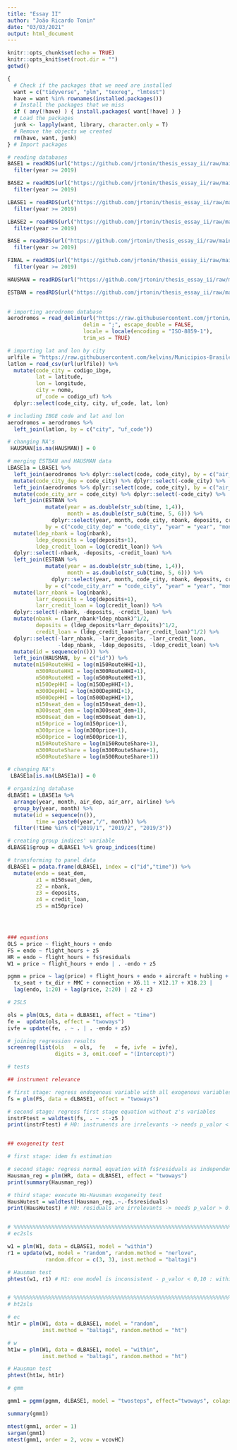 ```yaml
---
title: "Essay II"
author: "João Ricardo Tonin"
date: "03/03/2021"
output: html_document
---
```


```r
knitr::opts_chunk$set(echo = TRUE)
knitr::opts_knit$set(root.dir = "")
getwd()

{ 
  # Check if the packages that we need are installed
  want = c("tidyverse", "plm", "texreg", "lmtest")
  have = want %in% rownames(installed.packages())
  # Install the packages that we miss
  if ( any(!have) ) { install.packages( want[!have] ) }
  # Load the packages
  junk <- lapply(want, library, character.only = T)
  # Remove the objects we created
  rm(have, want, junk)
} # Import packages

```

```r

# reading databases
BASE1 = readRDS(url("https://github.com/jrtonin/thesis_essay_ii/raw/main/data/BASE1_EssayI.rds")) %>%
  filter(year >= 2019)

BASE2 = readRDS(url("https://github.com/jrtonin/thesis_essay_ii/raw/main/data/BASE2_EssayI.rds")) %>% 
  filter(year >= 2019)

LBASE1 = readRDS(url("https://github.com/jrtonin/thesis_essay_ii/raw/main/data/LBASE1_EssayI.rds")) %>% 
  filter(year >= 2019)

LBASE2 = readRDS(url("https://github.com/jrtonin/thesis_essay_ii/raw/main/data/LBASE2_EssayI.rds")) %>% 
  filter(year >= 2019)

BASE = readRDS(url("https://github.com/jrtonin/thesis_essay_ii/raw/main/data/BASE_EssayI.rds")) %>% 
  filter(year >= 2019)

FINAL = readRDS(url("https://github.com/jrtonin/thesis_essay_ii/raw/main/data/FINAL_EssayI.rds")) %>% 
  filter(year >= 2019)

HAUSMAN = readRDS(url("https://github.com/jrtonin/thesis_essay_ii/raw/main/data/HAUSMAN_instrument.rds"))

ESTBAN = readRDS(url("https://github.com/jrtonin/thesis_essay_ii/raw/main/data/ESTBAN_instrument.rds"))
                                                                
```

```r

# importing aerodromo database
aerodromos = read_delim(url("https://raw.githubusercontent.com/jrtonin/thesis_essay_ii/main/data/aerodromos.csv"), 
                        delim = ";", escape_double = FALSE, 
                        locale = locale(encoding = "ISO-8859-1"), 
                        trim_ws = TRUE)

# importing lat and lon by city
urlfile = "https://raw.githubusercontent.com/kelvins/Municipios-Brasileiros/main/csv/municipios.csv"
latlon = read_csv(url(urlfile)) %>%
  mutate(code_city = codigo_ibge,
         lat = latitude,
         lon = longitude,
         city = nome,
         uf_code = codigo_uf) %>% 
  dplyr::select(code_city, city, uf_code, lat, lon)

# including IBGE code and lat and lon
aerodromos = aerodromos %>%
  left_join(latlon, by = c("city", "uf_code"))

# changing NA's
 HAUSMAN[is.na(HAUSMAN)] = 0

# merging ESTBAN and HAUSMAN data
LBASE1a = LBASE1 %>%
  left_join(aerodromos %>% dplyr::select(code, code_city), by = c("air_dep" = "code")) %>%
  mutate(code_city_dep = code_city) %>% dplyr::select(-code_city) %>%
  left_join(aerodromos %>% dplyr::select(code, code_city), by = c("air_arr" = "code")) %>%
  mutate(code_city_arr = code_city) %>% dplyr::select(-code_city) %>% 
  left_join(ESTBAN %>% 
            mutate(year = as.double(str_sub(time, 1,4)),
                   month = as.double(str_sub(time, 5, 6))) %>%
              dplyr::select(year, month, code_city, nbank, deposits, credit_loan), 
            by = c("code_city_dep" = "code_city", "year" = "year", "month" = "month")) %>%
  mutate(ldep_nbank = log(nbank),
         ldep_deposits = log(deposits+1),
         ldep_credit_loan = log(credit_loan)) %>% 
  dplyr::select(-nbank, -deposits, -credit_loan) %>%
  left_join(ESTBAN %>% 
            mutate(year = as.double(str_sub(time, 1,4)),
                   month = as.double(str_sub(time, 5, 6))) %>%
              dplyr::select(year, month, code_city, nbank, deposits, credit_loan), 
            by = c("code_city_arr" = "code_city", "year" = "year", "month" = "month")) %>%
  mutate(larr_nbank = log(nbank),
         larr_deposits = log(deposits+1),
         larr_credit_loan = log(credit_loan)) %>% 
  dplyr::select(-nbank, -deposits, -credit_loan) %>%
  mutate(nbank = (larr_nbank*ldep_nbank)^1/2,
         deposits = (ldep_deposits*larr_deposits)^1/2,
         credit_loan = (ldep_credit_loan*larr_credit_loan)^1/2) %>%
  dplyr::select(-larr_nbank, -larr_deposits, -larr_credit_loan, 
                -ldep_nbank, -ldep_deposits, -ldep_credit_loan) %>%
  mutate(id = sequence(n())) %>% 
  left_join(HAUSMAN, by = c("id")) %>%
  mutate(m150RouteHHI = log(m150RouteHHI+1), 
         m300RouteHHI = log(m300RouteHHI+1),
         m500RouteHHI = log(m500RouteHHI+1),
         m150DepHHI = log(m150DepHHI+1),
         m300DepHHI = log(m300DepHHI+1),
         m500DepHHI = log(m500DepHHI+1),
         m150seat_dem = log(m150seat_dem+1),
         m300seat_dem = log(m300seat_dem+1),
         m500seat_dem = log(m500seat_dem+1),
         m150price = log(m150price+1),
         m300price = log(m300price+1),
         m500price = log(m500price+1),
         m150RouteShare = log(m150RouteShare+1), 
         m300RouteShare = log(m300RouteShare+1),
         m500RouteShare = log(m500RouteShare+1))

# changing NA's
 LBASE1a[is.na(LBASE1a)] = 0
```

```r

# organizing database
dLBASE1 = LBASE1a %>% 
  arrange(year, month, air_dep, air_arr, airline) %>%
  group_by(year, month) %>% 
  mutate(id = sequence(n()),
         time = paste0(year,"/", month)) %>%
  filter(!time %in% c("2019/1", "2019/2", "2019/3"))

# creating group indices' variable
dLBASE1$group = dLBASE1 %>% group_indices(time)

# transforming to panel data
dLBASE1 = pdata.frame(dLBASE1, index = c("id","time")) %>%
  mutate(endo = seat_dem,
         z1 = m150seat_dem,
         z2 = nbank,
         z3 = deposits, 
         z4 = credit_loan,
         z5 = m150price)




### equations
OLS = price ~ flight_hours + endo
FS = endo ~ flight_hours + z5 
HR = endo ~ flight_hours + fs$residuals
W1 = price ~ flight_hours + endo | . -endo + z5 

pgmm = price ~ lag(price) + flight_hours + endo + aircraft + hubling +  
  tx_seat + tx_dir + MMC + connection + X6.11 + X12.17 + X18.23 |
  lag(endo, 1:20) + lag(price, 2:20) | z2 + z3

```

```r

# 2SLS

ols = plm(OLS, data = dLBASE1, effect = "time")
fe =  update(ols, effect = "twoways")
ivfe = update(fe, . ~ . | . -endo + z5)

# joining regression results
screenreg(list(ols   = ols,  fe   = fe, ivfe  = ivfe),
               digits = 3, omit.coef = "(Intercept)")

# tests 

## instrument relevance

# first stage: regress endogenous variable with all exogenous variables
fs = plm(FS, data = dLBASE1, effect = "twoways")

# second stage: regress first stage equation without z's variables
instrFtest = waldtest(fs, . ~ . -z5 )
print(instrFtest) # H0: instruments are irrelevants -> needs p_valor < 0,10 


## exogeneity test

# first stage: idem fs estimation

# second stage: regress normal equation with fs$residuals as independent variable
Hausman_reg = plm(HR, data = dLBASE1, effect = "twoways")
print(summary(Hausman_reg))

# third stage: execute Wu-Hausman exogeneity test
HausWutest = waldtest(Hausman_reg,.~.-fs$residuals)
print(HausWutest) # H0: residuals are irrelevants -> needs p_valor > 0.10


# %%%%%%%%%%%%%%%%%%%%%%%%%%%%%%%%%%%%%%%%%%%%%%%%%%%%%%%%%%%%%%%%%%%%%%%%%%%%%%%%%%%%
# ec2sls

w1 = plm(W1, data = dLBASE1, model = "within")
r1 = update(w1, model = "random", random.method = "nerlove",
            random.dfcor = c(3, 3), inst.method = "baltagi")

# Hausman test
phtest(w1, r1) # H1: one model is inconsistent - p_valor < 0,10 : within


# %%%%%%%%%%%%%%%%%%%%%%%%%%%%%%%%%%%%%%%%%%%%%%%%%%%%%%%%%%%%%%%%%%%%%%%%%%%%%%%%%%%%
# ht2sls

# ec
ht1r = plm(W1, data = dLBASE1, model = "random", 
           inst.method = "baltagi", random.method = "ht")

# w
ht1w = plm(W1, data = dLBASE1, model = "within", 
           inst.method = "baltagi", random.method = "ht")

# Hausman test
phtest(ht1w, ht1r)

# gmm

gmm1 = pgmm(pgmm, dLBASE1, model = "twosteps", effect="twoways", colapse=TRUE, transformation = "ld")

summary(gmm1)

mtest(gmm1, order = 1)
sargan(gmm1)
mtest(gmm1, order = 2, vcov = vcovHC)
```




